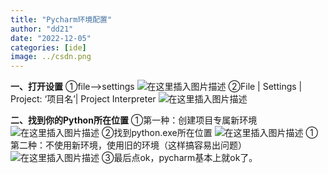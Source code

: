 ```yaml
---
title: "Pycharm环境配置"
author: "dd21"
date: "2022-12-05" 
categories: [ide]
image: ../csdn.png
---
```



**一、打开设置**
①file-->settings
![在这里插入图片描述](https://img-blog.csdnimg.cn/20200430131339808.png?x-oss-process=image/watermark,type_ZmFuZ3poZW5naGVpdGk,shadow_10,text_aHR0cHM6Ly9ibG9nLmNzZG4ubmV0L3FxXzQzNjE5NDYx,size_16,color_FFFFFF,t_70)
②File | Settings | Project: ‘项目名’| Project Interpreter
![在这里插入图片描述](https://img-blog.csdnimg.cn/20200430131847724.png?x-oss-process=image/watermark,type_ZmFuZ3poZW5naGVpdGk,shadow_10,text_aHR0cHM6Ly9ibG9nLmNzZG4ubmV0L3FxXzQzNjE5NDYx,size_16,color_FFFFFF,t_70)

**二、找到你的Python所在位置**
①第一种：创建项目专属新环境
![在这里插入图片描述](https://img-blog.csdnimg.cn/2020043013253134.png?x-oss-process=image/watermark,type_ZmFuZ3poZW5naGVpdGk,shadow_10,text_aHR0cHM6Ly9ibG9nLmNzZG4ubmV0L3FxXzQzNjE5NDYx,size_16,color_FFFFFF,t_70)
②找到python.exe所在位置
![在这里插入图片描述](https://img-blog.csdnimg.cn/20200430131536426.png?x-oss-process=image/watermark,type_ZmFuZ3poZW5naGVpdGk,shadow_10,text_aHR0cHM6Ly9ibG9nLmNzZG4ubmV0L3FxXzQzNjE5NDYx,size_16,color_FFFFFF,t_70)
①第二种：不使用新环境，使用旧的环境（这样搞容易出问题）
![在这里插入图片描述](https://img-blog.csdnimg.cn/20200430132411412.png?x-oss-process=image/watermark,type_ZmFuZ3poZW5naGVpdGk,shadow_10,text_aHR0cHM6Ly9ibG9nLmNzZG4ubmV0L3FxXzQzNjE5NDYx,size_16,color_FFFFFF,t_70)
③最后点ok，pycharm基本上就ok了。
